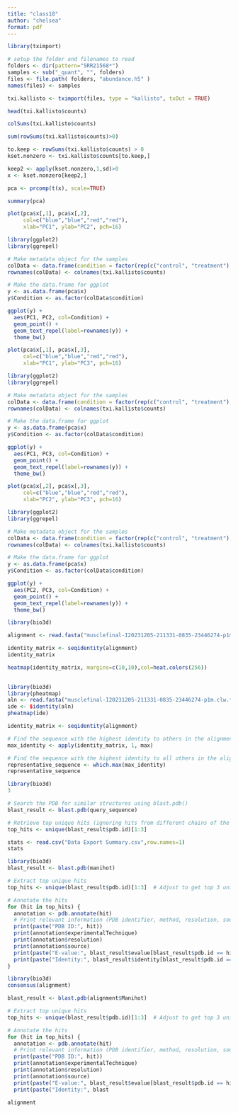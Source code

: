 ```yaml
---
title: "class18"
author: "chelsea"
format: pdf
---
```

```r
library(tximport)

# setup the folder and filenames to read
folders <- dir(pattern="SRR21568*")
samples <- sub("_quant", "", folders)
files <- file.path( folders, "abundance.h5" )
names(files) <- samples

txi.kallisto <- tximport(files, type = "kallisto", txOut = TRUE)
```
```r
head(txi.kallisto$counts)
```
```r
colSums(txi.kallisto$counts)
```
```r
sum(rowSums(txi.kallisto$counts)>0)
```
```r
to.keep <- rowSums(txi.kallisto$counts) > 0
kset.nonzero <- txi.kallisto$counts[to.keep,]
```
```r
keep2 <- apply(kset.nonzero,1,sd)>0
x <- kset.nonzero[keep2,]
```
```r
pca <- prcomp(t(x), scale=TRUE)
```
```r
summary(pca)
```
```r
plot(pca$x[,1], pca$x[,2],
     col=c("blue","blue","red","red"),
     xlab="PC1", ylab="PC2", pch=16)
```
```r
library(ggplot2)
library(ggrepel)

# Make metadata object for the samples
colData <- data.frame(condition = factor(rep(c("control", "treatment"), each = 2)))
rownames(colData) <- colnames(txi.kallisto$counts)

# Make the data.frame for ggplot 
y <- as.data.frame(pca$x)
y$Condition <- as.factor(colData$condition)

ggplot(y) +
  aes(PC1, PC2, col=Condition) +
  geom_point() +
  geom_text_repel(label=rownames(y)) +
  theme_bw()
```
```r
plot(pca$x[,1], pca$x[,3],
     col=c("blue","blue","red","red"),
     xlab="PC1", ylab="PC3", pch=16)
```
```r
library(ggplot2)
library(ggrepel)

# Make metadata object for the samples
colData <- data.frame(condition = factor(rep(c("control", "treatment"), each = 2)))
rownames(colData) <- colnames(txi.kallisto$counts)

# Make the data.frame for ggplot 
y <- as.data.frame(pca$x)
y$Condition <- as.factor(colData$condition)

ggplot(y) +
  aes(PC1, PC3, col=Condition) +
  geom_point() +
  geom_text_repel(label=rownames(y)) +
  theme_bw()
```
```r
plot(pca$x[,2], pca$x[,3],
     col=c("blue","blue","red","red"),
     xlab="PC2", ylab="PC3", pch=16)
```
```r
library(ggplot2)
library(ggrepel)

# Make metadata object for the samples
colData <- data.frame(condition = factor(rep(c("control", "treatment"), each = 2)))
rownames(colData) <- colnames(txi.kallisto$counts)

# Make the data.frame for ggplot 
y <- as.data.frame(pca$x)
y$Condition <- as.factor(colData$condition)

ggplot(y) +
  aes(PC2, PC3, col=Condition) +
  geom_point() +
  geom_text_repel(label=rownames(y)) +
  theme_bw()
```
```r
library(bio3d)
```
```r
alignment <- read.fasta("musclefinal-I20231205-211331-0835-23446274-p1m.clw.fst")
```
```r
identity_matrix <- seqidentity(alignment)
identity_matrix
```
```r
heatmap(identity_matrix, margins=c(10,10),col=heat.colors(256))
       
```

```r
library(bio3d)
library(pheatmap)
aln <- read.fasta("musclefinal-I20231205-211331-0835-23446274-p1m.clw.fst")
ide <- $identity(aln)
pheatmap(ide)
```


```r
identity_matrix <- seqidentity(alignment)

# Find the sequence with the highest identity to others in the alignment
max_identity <- apply(identity_matrix, 1, max)

# Find the sequence with the highest identity to all others in the alignment
representative_sequence <- which.max(max_identity)
representative_sequence
```

```r
library(bio3d)
3

# Search the PDB for similar structures using blast.pdb()
blast_result <- blast.pdb(query_sequence)

# Retrieve top unique hits (ignoring hits from different chains of the same structure)
top_hits <- unique(blast_result$pdb.id)[1:3]
```

```r
stats <- read.csv("Data Export Summary.csv",row.names=1)
stats
```

```r
library(bio3d)
blast_result <- blast.pdb(manihot)

# Extract top unique hits
top_hits <- unique(blast_result$pdb.id)[1:3]  # Adjust to get top 3 unique hits

# Annotate the hits
for (hit in top_hits) {
  annotation <- pdb.annotate(hit)
  # Print relevant information (PDB identifier, method, resolution, source, E-value, identity)
  print(paste("PDB ID:", hit))
  print(annotation$experimentalTechnique)
  print(annotation$resolution)
  print(annotation$source)
  print(paste("E-value:", blast_result$evalue[blast_result$pdb.id == hit]))
  print(paste("Identity:", blast_result$identity[blast_result$pdb.id == hit]))
}
```
```r
library(bio3d)
consensus(alignment)
```
```r
blast_result <- blast.pdb(alignment$Manihot)

# Extract top unique hits
top_hits <- unique(blast_result$pdb.id)[1:3]  # Adjust to get top 3 unique hits

# Annotate the hits
for (hit in top_hits) {
  annotation <- pdb.annotate(hit)
  # Print relevant information (PDB identifier, method, resolution, source, E-value, identity)
  print(paste("PDB ID:", hit))
  print(annotation$experimentalTechnique)
  print(annotation$resolution)
  print(annotation$source)
  print(paste("E-value:", blast_result$evalue[blast_result$pdb.id == hit]))
  print(paste("Identity:", blast
```
```r
alignment
```






